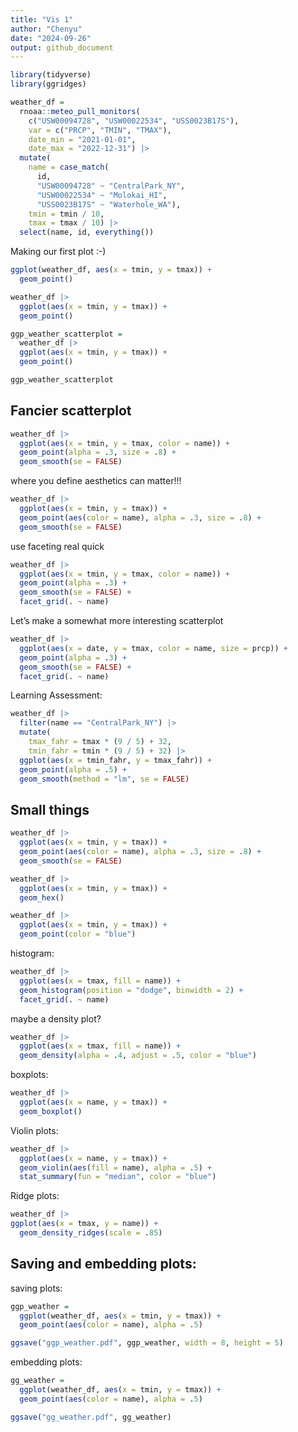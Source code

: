 ```yaml
---
title: "Vis 1"
author: "Chenyu"
date: "2024-09-26"
output: github_document
---
```


```r
library(tidyverse)
library(ggridges)
```

```r
weather_df = 
  rnoaa::meteo_pull_monitors(
    c("USW00094728", "USW00022534", "USS0023B17S"),
    var = c("PRCP", "TMIN", "TMAX"), 
    date_min = "2021-01-01",
    date_max = "2022-12-31") |>
  mutate(
    name = case_match(
      id, 
      "USW00094728" ~ "CentralPark_NY", 
      "USW00022534" ~ "Molokai_HI",
      "USS0023B17S" ~ "Waterhole_WA"),
    tmin = tmin / 10,
    tmax = tmax / 10) |>
  select(name, id, everything())
```

Making our first plot :-)

```r
ggplot(weather_df, aes(x = tmin, y = tmax)) +
  geom_point()
```

```r
weather_df |>
  ggplot(aes(x = tmin, y = tmax)) +
  geom_point()
```

```r
ggp_weather_scatterplot = 
  weather_df |>
  ggplot(aes(x = tmin, y = tmax)) +
  geom_point()

ggp_weather_scatterplot
```


## Fancier scatterplot

```r
weather_df |>
  ggplot(aes(x = tmin, y = tmax, color = name)) + 
  geom_point(alpha = .3, size = .8) +
  geom_smooth(se = FALSE)
```

where you define aesthetics can matter!!!

```r
weather_df |>
  ggplot(aes(x = tmin, y = tmax)) + 
  geom_point(aes(color = name), alpha = .3, size = .8) +
  geom_smooth(se = FALSE)
```

use faceting real quick

```r
weather_df |>
  ggplot(aes(x = tmin, y = tmax, color = name)) + 
  geom_point(alpha = .3) +
  geom_smooth(se = FALSE) +
  facet_grid(. ~ name)
```

Let's make a somewhat more interesting scatterplot

```r
weather_df |>
  ggplot(aes(x = date, y = tmax, color = name, size = prcp)) + 
  geom_point(alpha = .3) +
  geom_smooth(se = FALSE) +
  facet_grid(. ~ name)
```

Learning Assessment:

```r
weather_df |> 
  filter(name == "CentralPark_NY") |> 
  mutate(
    tmax_fahr = tmax * (9 / 5) + 32,
    tmin_fahr = tmin * (9 / 5) + 32) |> 
  ggplot(aes(x = tmin_fahr, y = tmax_fahr)) +
  geom_point(alpha = .5) + 
  geom_smooth(method = "lm", se = FALSE)
```

## Small things

```r
weather_df |>
  ggplot(aes(x = tmin, y = tmax)) + 
  geom_point(aes(color = name), alpha = .3, size = .8) +
  geom_smooth(se = FALSE)
```

```r
weather_df |>
  ggplot(aes(x = tmin, y = tmax)) + 
  geom_hex()
```

```r
weather_df |>
  ggplot(aes(x = tmin, y = tmax)) + 
  geom_point(color = "blue")
```

histogram:

```r
weather_df |>
  ggplot(aes(x = tmax, fill = name)) + 
  geom_histogram(position = "dodge", binwidth = 2) +
  facet_grid(. ~ name)
```

maybe a density plot?

```r
weather_df |>
  ggplot(aes(x = tmax, fill = name)) + 
  geom_density(alpha = .4, adjust = .5, color = "blue")
```

boxplots:

```r
weather_df |>
  ggplot(aes(x = name, y = tmax)) + 
  geom_boxplot()
```

Violin plots:

```r
weather_df |>
  ggplot(aes(x = name, y = tmax)) + 
  geom_violin(aes(fill = name), alpha = .5) + 
  stat_summary(fun = "median", color = "blue")
```

Ridge plots:

```r
weather_df |>
ggplot(aes(x = tmax, y = name)) + 
  geom_density_ridges(scale = .85)
```

## Saving and embedding plots:

saving plots:

```r
ggp_weather = 
  ggplot(weather_df, aes(x = tmin, y = tmax)) + 
  geom_point(aes(color = name), alpha = .5) 

ggsave("ggp_weather.pdf", ggp_weather, width = 8, height = 5)
```

embedding plots:

```r
gg_weather = 
  ggplot(weather_df, aes(x = tmin, y = tmax)) + 
  geom_point(aes(color = name), alpha = .5)

ggsave("gg_weather.pdf", gg_weather)
```


